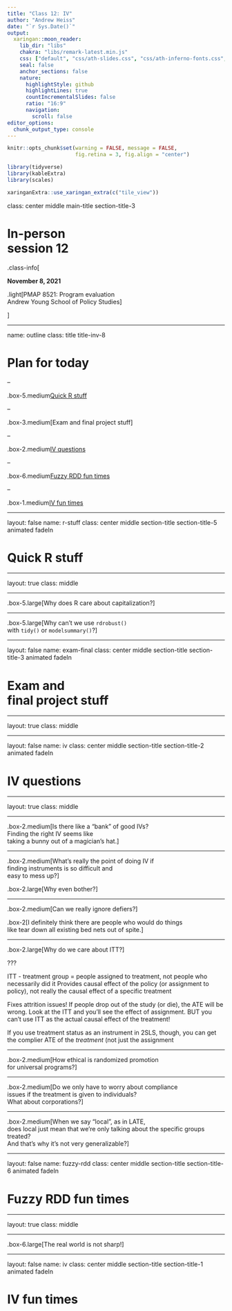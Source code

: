 ```yaml
---
title: "Class 12: IV"
author: "Andrew Heiss"
date: "`r Sys.Date()`"
output:
  xaringan::moon_reader:
    lib_dir: "libs"
    chakra: "libs/remark-latest.min.js"
    css: ["default", "css/ath-slides.css", "css/ath-inferno-fonts.css", "css/animate.css"]
    seal: false
    anchor_sections: false
    nature:
      highlightStyle: github
      highlightLines: true
      countIncrementalSlides: false
      ratio: "16:9"
      navigation:
        scroll: false
editor_options: 
  chunk_output_type: console
---
```


```r
knitr::opts_chunk$set(warning = FALSE, message = FALSE, 
                      fig.retina = 3, fig.align = "center")
```

```r
library(tidyverse)
library(kableExtra)
library(scales)
```

```r
xaringanExtra::use_xaringan_extra(c("tile_view"))
```

class: center middle main-title section-title-3

# In-person<br>session 12

.class-info[

**November 8, 2021**

.light[PMAP 8521: Program evaluation<br>
Andrew Young School of Policy Studies
]

]

---

name: outline
class: title title-inv-8

# Plan for today

--

.box-5.medium[Quick R stuff]

--

.box-3.medium[Exam and final project stuff]

--

.box-2.medium[IV questions]

--

.box-6.medium[Fuzzy RDD fun times]

--

.box-1.medium[IV fun times]

---

layout: false
name: r-stuff
class: center middle section-title section-title-5 animated fadeIn

# Quick R stuff

---

layout: true
class: middle

---

.box-5.large[Why does R care about capitalization?]

---

.box-5.large[Why can't we use `rdrobust()`<br>with `tidy()` or `modelsummary()`?]

---

layout: false
name: exam-final
class: center middle section-title section-title-3 animated fadeIn

# Exam and<br>final project stuff

---

layout: true
class: middle

---

layout: false
name: iv
class: center middle section-title section-title-2 animated fadeIn

# IV questions

---

layout: true
class: middle

---

.box-2.medium[Is there like a “bank” of good IVs?<br>Finding the right IV seems like<br>taking a bunny out of a magician’s hat.]

---

.box-2.medium[What's really the point of doing IV if<br>finding instruments is so difficult and<br>easy to mess up?]

.box-2.large[Why even bother?]

---

.box-2.medium[Can we really ignore defiers?]

.box-2[I definitely think there are people who would do things<br>like tear down all existing bed nets out of spite.]

---

.box-2.large[Why do we care about ITT?]

???

ITT - treatment group = people assigned to treatment, not people who necessarily did it
Provides causal effect of the policy (or assignment to policy), not really the causal effect of a specific treatment

Fixes attrition issues! If people drop out of the study (or die), the ATE will be wrong. Look at the ITT and you’ll see the effect of assignment. BUT you can’t use ITT as the actual causal effect of the treatment!

If you use treatment status as an instrument in 2SLS, though, you can get the complier ATE of the *treatment* (not just the assignment

---

.box-2.medium[How ethical is randomized promotion<br>for universal programs?]

---

.box-2.medium[Do we only have to worry about compliance<br>issues if the treatment is given to individuals?<br>What about corporations?]

---

.box-2.medium[When we say "local", as in LATE,<br>does local just mean that we're only talking about the specific groups treated?<br>And that's why it's not very generalizable?]

---

layout: false
name: fuzzy-rdd
class: center middle section-title section-title-6 animated fadeIn

# Fuzzy RDD fun times

---

layout: true
class: middle

---

.box-6.large[The real world is not sharp!]

---

layout: false
name: iv
class: center middle section-title section-title-1 animated fadeIn

# IV fun times
